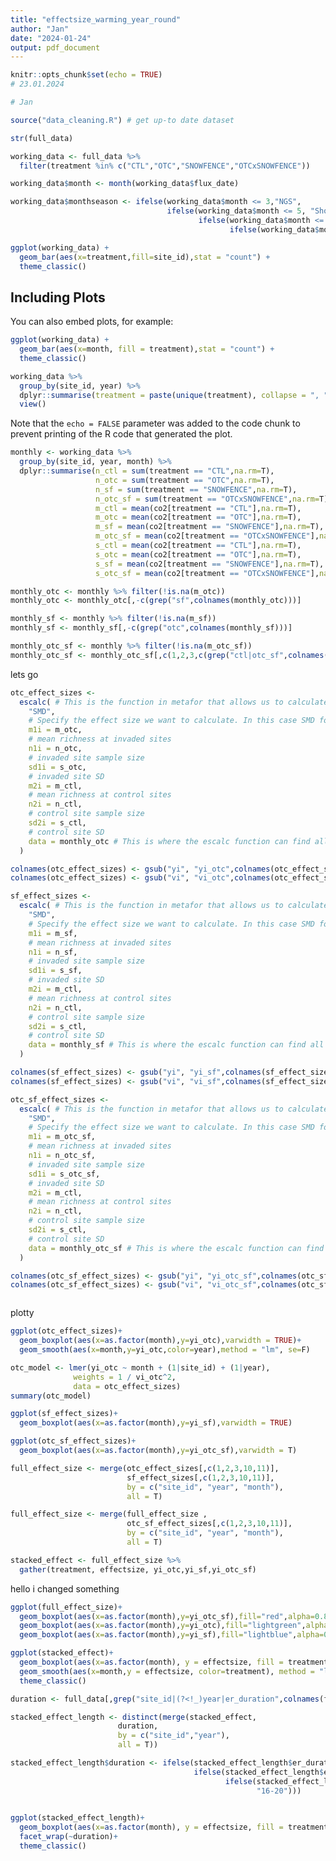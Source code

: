 ```yaml
---
title: "effectsize_warming_year_round"
author: "Jan"
date: "2024-01-24"
output: pdf_document
---
```


```r
knitr::opts_chunk$set(echo = TRUE)
# 23.01.2024

# Jan 

source("data_cleaning.R") # get up-to date dataset

str(full_data)

working_data <- full_data %>% 
  filter(treatment %in% c("CTL","OTC","SNOWFENCE","OTCxSNOWFENCE"))

working_data$month <- month(working_data$flux_date)

working_data$monthseason <- ifelse(working_data$month <= 3,"NGS",
                                   ifelse(working_data$month <= 5, "Shoulder",
                                          ifelse(working_data$month <= 9, "GS",
                                                 ifelse(working_data$month <= 11, "Shoulder", "NGS"))))
```



```r
ggplot(working_data) +
  geom_bar(aes(x=treatment,fill=site_id),stat = "count") + 
  theme_classic()
```

## Including Plots

You can also embed plots, for example:

```r
ggplot(working_data) +
  geom_bar(aes(x=month, fill = treatment),stat = "count") + 
  theme_classic()
```

```r
working_data %>% 
  group_by(site_id, year) %>% 
  dplyr::summarise(treatment = paste(unique(treatment), collapse = ", ")) %>% 
  view()
```


Note that the `echo = FALSE` parameter was added to the code chunk to prevent printing of the R code that generated the plot.
```r
monthly <- working_data %>% 
  group_by(site_id, year, month) %>% 
  dplyr::summarise(n_ctl = sum(treatment == "CTL",na.rm=T),
                   n_otc = sum(treatment == "OTC",na.rm=T),
                   n_sf = sum(treatment == "SNOWFENCE",na.rm=T),
                   n_otc_sf = sum(treatment == "OTCxSNOWFENCE",na.rm=T),
                   m_ctl = mean(co2[treatment == "CTL"],na.rm=T),
                   m_otc = mean(co2[treatment == "OTC"],na.rm=T),
                   m_sf = mean(co2[treatment == "SNOWFENCE"],na.rm=T),
                   m_otc_sf = mean(co2[treatment == "OTCxSNOWFENCE"],na.rm=T),
                   s_ctl = mean(co2[treatment == "CTL"],na.rm=T),
                   s_otc = mean(co2[treatment == "OTC"],na.rm=T),
                   s_sf = mean(co2[treatment == "SNOWFENCE"],na.rm=T),
                   s_otc_sf = mean(co2[treatment == "OTCxSNOWFENCE"],na.rm=T))

monthly_otc <- monthly %>% filter(!is.na(m_otc))
monthly_otc <- monthly_otc[,-c(grep("sf",colnames(monthly_otc)))]

monthly_sf <- monthly %>% filter(!is.na(m_sf))
monthly_sf <- monthly_sf[,-c(grep("otc",colnames(monthly_sf)))]

monthly_otc_sf <- monthly %>% filter(!is.na(m_otc_sf))
monthly_otc_sf <- monthly_otc_sf[,c(1,2,3,c(grep("ctl|otc_sf",colnames(monthly_otc_sf))))]


```
lets go 
```r
otc_effect_sizes <-
  escalc( # This is the function in metafor that allows us to calculate an effect size for each row in a database
    "SMD",
    # Specify the effect size we want to calculate. In this case SMD for Standardized mean difference
    m1i = m_otc,
    # mean richness at invaded sites
    n1i = n_otc,
    # invaded site sample size
    sd1i = s_otc,
    # invaded site SD
    m2i = m_ctl,
    # mean richness at control sites
    n2i = n_ctl,
    # control site sample size
    sd2i = s_ctl,
    # control site SD
    data = monthly_otc # This is where the escalc function can find all the data for our meta-analysis
  )

colnames(otc_effect_sizes) <- gsub("yi", "yi_otc",colnames(otc_effect_sizes))
colnames(otc_effect_sizes) <- gsub("vi", "vi_otc",colnames(otc_effect_sizes))

sf_effect_sizes <-
  escalc( # This is the function in metafor that allows us to calculate an effect size for each row in a database
    "SMD",
    # Specify the effect size we want to calculate. In this case SMD for Standardized mean difference
    m1i = m_sf,
    # mean richness at invaded sites
    n1i = n_sf,
    # invaded site sample size
    sd1i = s_sf,
    # invaded site SD
    m2i = m_ctl,
    # mean richness at control sites
    n2i = n_ctl,
    # control site sample size
    sd2i = s_ctl,
    # control site SD
    data = monthly_sf # This is where the escalc function can find all the data for our meta-analysis
  )

colnames(sf_effect_sizes) <- gsub("yi", "yi_sf",colnames(sf_effect_sizes))
colnames(sf_effect_sizes) <- gsub("vi", "vi_sf",colnames(sf_effect_sizes))

otc_sf_effect_sizes <-
  escalc( # This is the function in metafor that allows us to calculate an effect size for each row in a database
    "SMD",
    # Specify the effect size we want to calculate. In this case SMD for Standardized mean difference
    m1i = m_otc_sf,
    # mean richness at invaded sites
    n1i = n_otc_sf,
    # invaded site sample size
    sd1i = s_otc_sf,
    # invaded site SD
    m2i = m_ctl,
    # mean richness at control sites
    n2i = n_ctl,
    # control site sample size
    sd2i = s_ctl,
    # control site SD
    data = monthly_otc_sf # This is where the escalc function can find all the data for our meta-analysis
  )

colnames(otc_sf_effect_sizes) <- gsub("yi", "yi_otc_sf",colnames(otc_sf_effect_sizes))
colnames(otc_sf_effect_sizes) <- gsub("vi", "vi_otc_sf",colnames(otc_sf_effect_sizes))



```
plotty 

```r
ggplot(otc_effect_sizes)+
  geom_boxplot(aes(x=as.factor(month),y=yi_otc),varwidth = TRUE)+
  geom_smooth(aes(x=month,y=yi_otc,color=year),method = "lm", se=F)

otc_model <- lmer(yi_otc ~ month + (1|site_id) + (1|year), 
              weights = 1 / vi_otc^2,
              data = otc_effect_sizes)
summary(otc_model)
```

```r
ggplot(sf_effect_sizes)+
  geom_boxplot(aes(x=as.factor(month),y=yi_sf),varwidth = TRUE)
```

```r
ggplot(otc_sf_effect_sizes)+
  geom_boxplot(aes(x=as.factor(month),y=yi_otc_sf),varwidth = T)
```


```r
full_effect_size <- merge(otc_effect_sizes[,c(1,2,3,10,11)],
                          sf_effect_sizes[,c(1,2,3,10,11)],
                          by = c("site_id", "year", "month"),
                          all = T)

full_effect_size <- merge(full_effect_size ,
                          otc_sf_effect_sizes[,c(1,2,3,10,11)],
                          by = c("site_id", "year", "month"),
                          all = T)

stacked_effect <- full_effect_size %>% 
  gather(treatment, effectsize, yi_otc,yi_sf,yi_otc_sf)

```

hello i changed something


```r
ggplot(full_effect_size)+
  geom_boxplot(aes(x=as.factor(month),y=yi_otc_sf),fill="red",alpha=0.8, varwidth = T)+
  geom_boxplot(aes(x=as.factor(month),y=yi_otc),fill="lightgreen",alpha=0.8, varwidth = T)+
  geom_boxplot(aes(x=as.factor(month),y=yi_sf),fill="lightblue",alpha=0.8, varwidth = T)
```

```r
ggplot(stacked_effect)+
  geom_boxplot(aes(x=as.factor(month), y = effectsize, fill = treatment), alpha = 0.5)+
  geom_smooth(aes(x=month,y = effectsize, color=treatment), method = "lm", se = F)+
  theme_classic()
```

```r

duration <- full_data[,grep("site_id|(?<!_)year|er_duration",colnames(full_data),value = TRUE, perl = TRUE)]

stacked_effect_length <- distinct(merge(stacked_effect,
                        duration,
                        by = c("site_id","year"),
                        all = T))
```

```r
stacked_effect_length$duration <- ifelse(stacked_effect_length$er_duration_method <= 5, "0-5",
                                         ifelse(stacked_effect_length$er_duration_method <= 10, "6-10",
                                                ifelse(stacked_effect_length$er_duration_method <= 15, "11-15",
                                                       "16-20")))
                                         

ggplot(stacked_effect_length)+
  geom_boxplot(aes(x=as.factor(month), y = effectsize, fill = treatment), alpha = 0.5)+
  facet_wrap(~duration)+
  theme_classic()
```

